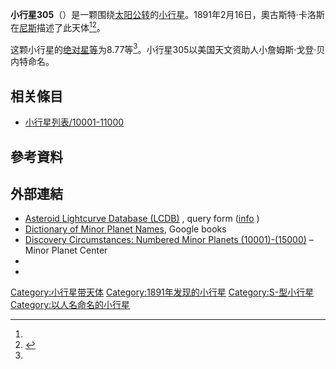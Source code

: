 {{Infobox planet
 | minorplanet     = yes
 | name            = 305 Gordonia
 | background      = #D6D6D6
 | image = 
 | image_size      = 
 | caption         =
 | discovery_ref   =  <ref name="MPC-object" />
 | discoverer      = [[奧古斯特·卡洛斯|奧古斯特·卡洛斯]]
 | discovery_site  = [[尼斯|尼斯]]
 | discovered      = 1891年2月16日
 | mpc_name        = 305 Gordonia
 | alt_names       = 305 Gordonia
 | pronounced      = 
 | named_after     = <ref name="MPC-object" />
 | mp_category     = [[主帶小行星|主帶小行星]] <ref name="MPC-object" /><ref name="jpldata" />
 | orbit_ref       = <ref name="a">[http://ssd.jpl.nasa.gov/sbdb.cgi?sstr=305 305] {{Wayback|url=http://ssd.jpl.nasa.gov/sbdb.cgi?sstr=305 |date=20201201132442 }}，小行星數據庫瀏覽器（JPL Small-Body Database Browser）－[[美国国家航空航天局|美国国家航空航天局]]喷气推进实验室</ref>
 | epoch           = 2018-03-23.0（[[儒略日|JD]] 2458200.5）
 | uncertainty     = 0
 | observation_arc = 
 | aphelion = {{convert|3.692|AU|km|3|abbr=on|lk=out}}
 | perihelion      = {{convert|2.4877305|AU|km|3|abbr=on}}
 | semimajor       = 3.0898598
 | eccentricity    = 0.1948727
 | period          = 5.43[[儒略年|yr]]
 | mean_anomaly    = 152.13792[[度|°]]
 | mean_motion     = {{Deg2DMS|0.18146620|sup=ms}} / day
 | inclination     = 4.45022
 | asc_node        = 207.48733°
 | arg_peri        = 260.91370
 | mean_diameter   = 
 | rotation        = 
 | albedo          =
 | spectral_type   =
 | abs_magnitude   = 8.77<ref name="jpldata" />
}}
'''小行星305'''（{{lang-en|305 Gordonia}}）是一颗围绕[[太阳|太阳]][[公转|公转]]的[[小行星|小行星]]。1891年2月16日，奧古斯特·卡洛斯在[[尼斯|尼斯]]描述了此天体<ref name="a" /><ref>{{cite news|title=小行星列表|url=http://cfa-www.harvard.edu/iau/lists/NumberedMPs.txt|accessdate=2018-10-19|newspaper=哈佛大学|archive-date=2008-05-17|archive-url=https://web.archive.org/web/20080517010638/http://cfa-www.harvard.edu/iau/lists/NumberedMPs.txt|dead-url=no}}</ref>。

这颗小行星的[[绝对星等|绝对星等]]为8.77等<ref name="a" />。小行星305以美国天文资助人小詹姆斯·戈登·贝内特命名。


== 相关條目 ==
*[[小行星列表/10001-11000|小行星列表/10001-11000]]

== 參考資料 ==
{{reflist|refs=

<ref name="jpldata">{{cite web
 |type         = 2018-01-26 last obs.
 |title        = JPL Small-Body Database Browser:305 Gordonia-305 Gordonia
 |url          = https://ssd.jpl.nasa.gov/sbdb.cgi?sstr=305
 |publisher    = [[Jet_Propulsion_Laboratory|Jet Propulsion Laboratory]]
 |accessdate   = 28 March 2018
 |archive-date = 2020-12-01
 |archive-url  = https://web.archive.org/web/20201201132442/https://ssd.jpl.nasa.gov/sbdb.cgi?sstr=305
 |dead-url     = no
}}</ref>

<ref name="MPC-object">{{cite web
  |title      = 305 Gordonia
  |work      = Minor Planet Center
  |url      = https://www.minorplanetcenter.net/db_search/show_object?object_id=305
  |accessdate      = 28 March 2018
  |archive-date      = 2016-03-04
  |archive-url      = https://web.archive.org/web/20160304104723/http://minorplanetcenter.net/db_search/show_object?object_id=305
  |dead-url      = no
  }}</ref>

}}

==  外部連結 ==
* [http://www.minorplanet.info/PHP/lcdbsummaryquery.php Asteroid Lightcurve Database (LCDB)] {{Wayback|url=http://www.minorplanet.info/PHP/lcdbsummaryquery.php |date=20171210173955 }}, query form ([http://www.minorplanet.info/lightcurvedatabase.html info] {{Wayback|url=http://www.minorplanet.info/lightcurvedatabase.html |date=20171216050541 }})
* [https://books.google.com/books?id=aeAg1X7afOoC&pg Dictionary of Minor Planet Names], Google books
* [http://www.minorplanetcenter.net/iau/lists/NumberedMPs010001.html Discovery Circumstances: Numbered Minor Planets (10001)-(15000)] {{Wayback|url=http://www.minorplanetcenter.net/iau/lists/NumberedMPs010001.html |date=20180612162317 }} – Minor Planet Center
* {{AstDys|305}}
* {{JPL small body}}

{{Minor Planet Number|[[小行星304|小行星304]]|[[小行星306|小行星306]]}}
{{小天体}}

[[Category:小行星带天体|Category:小行星带天体]]
[[Category:1891年发现的小行星|Category:1891年发现的小行星]]
[[Category:S-型小行星|Category:S-型小行星]]
[[Category:以人名命名的小行星|Category:以人名命名的小行星]]